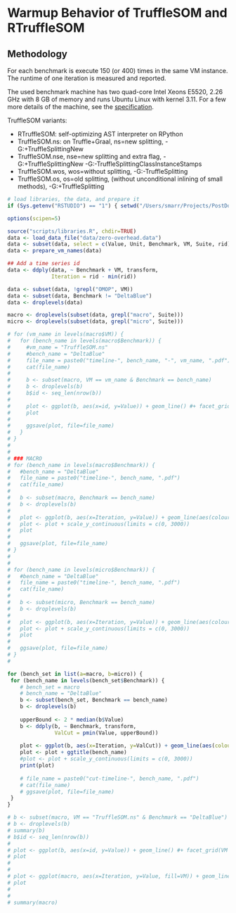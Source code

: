 Warmup Behavior of TruffleSOM and RTruffleSOM
=============================================

Methodology
-----------

For each benchmark is execute 150 (or 400) times in the same VM instance.
The runtime of one iteration is measured and reported.

The used benchmark machine has two quad-core Intel Xeons E5520, 2.26 GHz with
8 GB of memory and runs Ubuntu Linux with kernel 3.11. For a few more details
of the machine, see the [specification](data/spec.html).

TruffleSOM variants:

- RTruffleSOM: self-optimizing AST interpreter on RPython
- TruffleSOM.ns: on Truffle+Graal, ns=new splitting, -G:+TruffleSplittingNew 
- TruffleSOM.nse, nse=new splitting and extra flag,  -G:+TruffleSplittingNew  -G:-TruffleSplittingClassInstanceStamps
- TruffleSOM.wos, wos=without splitting,             -G:-TruffleSplitting
- TruffleSOM.os, os=old splitting, (without unconditional inlining of small methods), -G:+TruffleSplitting

```r
# load libraries, the data, and prepare it
if (Sys.getenv("RSTUDIO") == "1") { setwd("/Users/smarr/Projects/PostDoc/ZERO-MOP/perf-eval-selfopt/") }

options(scipen=5)

source("scripts/libraries.R", chdir=TRUE)
data <- load_data_file("data/zero-overhead.data")
data <- subset(data, select = c(Value, Unit, Benchmark, VM, Suite, rid))
data <- prepare_vm_names(data)

## Add a time series id
data <- ddply(data, ~ Benchmark + VM, transform,
              Iteration = rid - min(rid))

data <- subset(data, !grepl("OMOP", VM))
data <- subset(data, Benchmark != "DeltaBlue")
data <- droplevels(data)

macro <- droplevels(subset(data, grepl("macro", Suite)))
micro <- droplevels(subset(data, grepl("micro", Suite)))
```


```r

# for (vm_name in levels(macro$VM)) {
#   for (bench_name in levels(macro$Benchmark)) {
#     #vm_name = "TruffleSOM.ns"
#     #bench_name = "DeltaBlue"
#     file_name = paste0("timeline-", bench_name, "-", vm_name, ".pdf")
#     cat(file_name)
#     
#     b <- subset(macro, VM == vm_name & Benchmark == bench_name)
#     b <- droplevels(b)
#     b$id <- seq_len(nrow(b))
#     
#     plot <- ggplot(b, aes(x=id, y=Value)) + geom_line() #+ facet_grid(VM + Benchmark ~ .)
#     plot
#     
#     ggsave(plot, file=file_name)
#   }
# }
# 
# 
# ### MACRO 
# for (bench_name in levels(macro$Benchmark)) {
#   #bench_name = "DeltaBlue"
#   file_name = paste0("timeline-", bench_name, ".pdf")
#   cat(file_name)
#   
#   b <- subset(macro, Benchmark == bench_name)
#   b <- droplevels(b)
#   
#   plot <- ggplot(b, aes(x=Iteration, y=Value)) + geom_line(aes(colour = VM)) #+ facet_grid(VM + Benchmark ~ .)
#   plot <- plot + scale_y_continuous(limits = c(0, 3000))
#   plot
#   
#   ggsave(plot, file=file_name)
# }
# 
# 
# for (bench_name in levels(micro$Benchmark)) {
#   #bench_name = "DeltaBlue"
#   file_name = paste0("timeline-", bench_name, ".pdf")
#   cat(file_name)
#   
#   b <- subset(micro, Benchmark == bench_name)
#   b <- droplevels(b)
#   
#   plot <- ggplot(b, aes(x=Iteration, y=Value)) + geom_line(aes(colour = VM)) #+ facet_grid(VM + Benchmark ~ .)
#   plot <- plot + scale_y_continuous(limits = c(0, 3000))
#   plot
#   
#   ggsave(plot, file=file_name)
# }
# 

for (bench_set in list(a=macro, b=micro)) {
 for (bench_name in levels(bench_set$Benchmark)) {
    # bench_set = macro
    # bench_name = "DeltaBlue"
    b <- subset(bench_set, Benchmark == bench_name)
    b <- droplevels(b)
    
    upperBound <- 2 * median(b$Value)
    b <- ddply(b, ~ Benchmark, transform,
               ValCut = pmin(Value, upperBound))
    
    plot <- ggplot(b, aes(x=Iteration, y=ValCut)) + geom_line(aes(colour = VM)) #+ facet_grid(VM + Benchmark ~ .)
    plot <- plot + ggtitle(bench_name)
    #plot <- plot + scale_y_continuous(limits = c(0, 3000))
    print(plot)
    
    # file_name = paste0("cut-timeline-", bench_name, ".pdf")
    # cat(file_name)
    # ggsave(plot, file=file_name)
 }
}

# b <- subset(macro, VM == "TruffleSOM.ns" & Benchmark == "DeltaBlue")
# b <- droplevels(b)
# summary(b)
# b$id <- seq_len(nrow(b))
# 
# plot <- ggplot(b, aes(x=id, y=Value)) + geom_line() #+ facet_grid(VM + Benchmark ~ .)
# plot
# 
# 
# plot <- ggplot(macro, aes(x=Iteration, y=Value, fill=VM)) + geom_line(aes(colour = VM)) + facet_grid(Benchmark ~ .)
# plot
# 
# 
# summary(macro)


```

